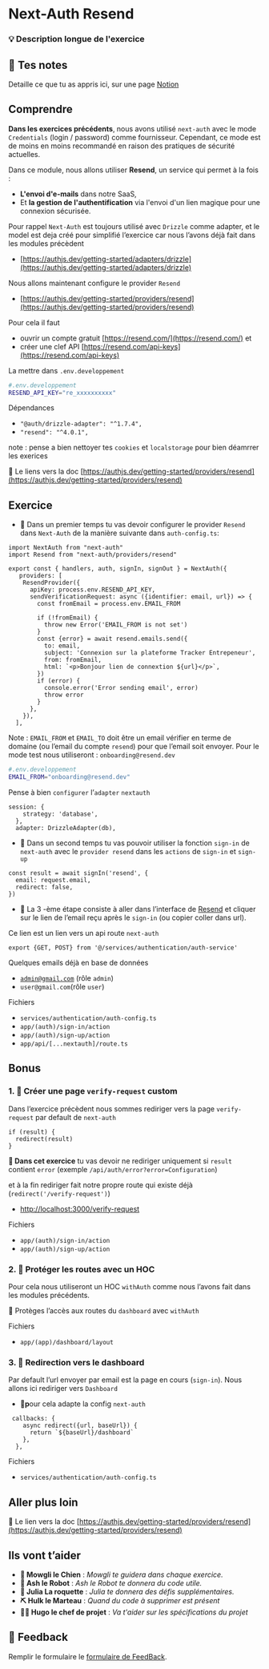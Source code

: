 # Next-Auth Resend

### 💡 Description longue de l'exercice

## 📝 Tes notes

Detaille ce que tu as appris ici, sur une page [Notion](https://go.mikecodeur.com/course-notes-template)

## Comprendre

**Dans les exercices précédents**, nous avons utilisé `next-auth` avec le mode `Credentials` (login / password) comme fournisseur. Cependant, ce mode est de moins en moins recommandé en raison des pratiques de sécurité actuelles.

Dans ce module, nous allons utiliser **Resend**, un service qui permet à la fois :

- **L'envoi d'e-mails** dans notre SaaS,
- Et **la gestion de l'authentification** via l'envoi d'un lien magique pour une connexion sécurisée.

Pour rappel `Next-Auth` est toujours utilisé avec `Drizzle` comme adapter, et le model est deja créé pour simplifié l’exercice car nous l’avons déjà fait dans les modules précèdent

- [https://authjs.dev/getting-started/adapters/drizzle](https://authjs.dev/getting-started/adapters/drizzle)

Nous allons maintenant configure le provider `Resend`

- [https://authjs.dev/getting-started/providers/resend](https://authjs.dev/getting-started/providers/resend)

Pour cela il faut

- ouvrir un compte gratuit [https://resend.com/](https://resend.com/) et
- créer une clef API [https://resend.com/api-keys](https://resend.com/api-keys)

La mettre dans `.env.developpement`

```bash
#.env.developpement
RESEND_API_KEY="re_xxxxxxxxxx"
```

Dépendances

- `"@auth/drizzle-adapter": "^1.7.4",`
- `"resend": "^4.0.1",`

note : pense a bien nettoyer tes `cookies` et `localstorage` pour bien déamrrer les exerices

📑 Le liens vers la doc [https://authjs.dev/getting-started/providers/resend](https://authjs.dev/getting-started/providers/resend)

## Exercice

- **🐶** Dans un premier temps tu vas devoir configurer le provider `Resend` dans `Next-Auth` de la manière suivante dans `auth-config.ts`:

```tsx
import NextAuth from "next-auth"
import Resend from "next-auth/providers/resend"

export const { handlers, auth, signIn, signOut } = NextAuth({
   providers: [
    ResendProvider({
      apiKey: process.env.RESEND_API_KEY,
      sendVerificationRequest: async ({identifier: email, url}) => {
        const fromEmail = process.env.EMAIL_FROM

        if (!fromEmail) {
          throw new Error('EMAIL_FROM is not set')
        }
        const {error} = await resend.emails.send({
          to: email,
          subject: 'Connexion sur la plateforme Tracker Entrepeneur',
          from: fromEmail,
          html: `<p>Bonjour lien de connextion ${url}</p>`,
        })
        if (error) {
          console.error('Error sending email', error)
          throw error
        }
      },
    }),
  ],
```

Note : `EMAIL_FROM` et `EMAIL_TO` doit être un email vérifier en terme de domaine (ou l’email du compte `resend`) pour que l’email soit envoyer. Pour le mode test nous utiliseront : `onboarding@resend.dev`

```bash
#.env.developpement
EMAIL_FROM="onboarding@resend.dev"
```

Pense à bien `configurer` l’`adapter` `nextauth`

```tsx
session: {
    strategy: 'database',
  },
  adapter: DrizzleAdapter(db),
```

- **🐶** Dans un second temps tu vas pouvoir utiliser la fonction `sign-in` de `next-auth` avec le `provider resend` dans les `actions` de `sign-in` et `sign-up`

```tsx
const result = await signIn('resend', {
  email: request.email,
  redirect: false,
})
```

- **🐶** La 3 -ème étape consiste à aller dans l’interface de [Resend](https://resend.com/emails) et cliquer sur le lien de l’email reçu après le `sign-in` (ou copier coller dans url).

Ce lien est un lien vers un api route `next-auth`

```tsx
export {GET, POST} from '@/services/authentication/auth-service'
```

Quelques emails déjà en base de données

- [`admin@gmail.com`](mailto:admin@gmail.com) (rôle `admin`)
- `user@gmail.com`(rôle `user`)

Fichiers

- `services/authentication/auth-config.ts`
- `app/(auth)/sign-in/action`
- `app/(auth)/sign-up/action`
- `app/api/[...nextauth]/route.ts`

## Bonus

### 1. 🚀 Créer une page `verify-request` custom

Dans l’exercice précèdent nous sommes rediriger vers la page `verify-request` par default de `next-auth`

```tsx
if (result) {
  redirect(result)
}
```

**🐶 Dans cet exercice** tu vas devoir ne rediriger uniquement si `result` contient `error` (exemple `/api/auth/error?error=Configuration`)

et à la fin rediriger fait notre propre route qui existe déjà (`redirect('/verify-request')`)

- [http://localhost:3000/verify-request](http://localhost:3000/verify-request)

Fichiers

- `app/(auth)/sign-in/action`
- `app/(auth)/sign-up/action`

### 2. 🚀 Protéger les routes avec un HOC

Pour cela nous utiliseront un HOC `withAuth` comme nous l’avons fait dans les modules précédents.

**🐶** Protèges l’accès aux routes du `dashboard` avec `withAuth`

Fichiers

- `app/(app)/dashboard/layout`

###

### 3. 🚀 Redirection vers le dashboard

Par default l’url envoyer par email est la page en cours (`sign-in`). Nous allons ici rediriger vers `Dashboard`

- **🐶p**our cela adapte la config `next-auth`

```tsx
 callbacks: {
    async redirect({url, baseUrl}) {
      return `${baseUrl}/dashboard`
    },
  },
```

Fichiers

- `services/authentication/auth-config.ts`

## Aller plus loin

📑 Le lien vers la doc [https://authjs.dev/getting-started/providers/resend](https://authjs.dev/getting-started/providers/resend)

## Ils vont t’aider

- **🐶 Mowgli le Chien** : _Mowgli te guidera dans chaque exercice._
- **🤖 Ash le Robot** : _Ash le Robot te donnera du code utile._
- **🚀 Julia La roquette** : _Julia te donnera des défis supplémentaires._
- **⛏️ Hulk le Marteau** : _Quand du code à supprimer est présent_
- **👨‍✈️ Hugo le chef de projet** : _Va t'aider sur les spécifications du projet_

## 🐜 Feedback

Remplir le formulaire le [formulaire de FeedBack](https://go.mikecodeur.com/cours-next-avis?entry.1912869708=Next%20Mastery&entry.1430994900=8.SAAS%20Entrepreneur&entry.533578441=02%20Next-Auth-Resend).
